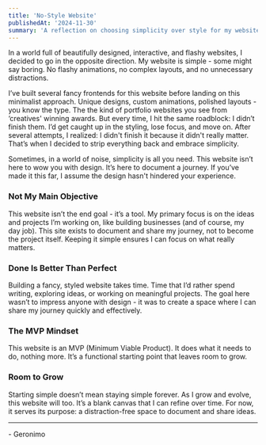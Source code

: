 ```yaml
---
title: 'No-Style Website'
publishedAt: '2024-11-30'
summary: 'A reflection on choosing simplicity over style for my website.'
---
```


In a world full of beautifully designed, interactive, and flashy websites, I decided to go in the opposite direction. My website is simple - some might say boring. No flashy animations, no complex layouts, and no unnecessary distractions.

I’ve built several fancy frontends for this website before landing on this minimalist approach. Unique designs, custom animations, polished layouts - you know the type. The the kind of portfolio websites you see from ‘creatives' winning awards. But every time, I hit the same roadblock: I didn’t finish them. I’d get caught up in the styling, lose focus, and move on. After several attempts, I realized: I didn't finish it because it didn't really matter. That’s when I decided to strip everything back and embrace simplicity.

Sometimes, in a world of noise, simplicity is all you need. This website isn’t here to wow you with design. It’s here to document a journey. If you’ve made it this far, I assume the design hasn't hindered your experience.

### Not My Main Objective

This website isn’t the end goal - it’s a tool. My primary focus is on the ideas and projects I’m working on, like building businesses (and of course, my day job). This site exists to document and share my journey, not to become the project itself. Keeping it simple ensures I can focus on what really matters.

### Done Is Better Than Perfect

Building a fancy, styled website takes time. Time that I’d rather spend writing, exploring ideas, or working on meaningful projects. The goal here wasn’t to impress anyone with design - it was to create a space where I can share my journey quickly and effectively.

### The MVP Mindset

This website is an MVP (Minimum Viable Product). It does what it needs to do, nothing more. It’s a functional starting point that leaves room to grow.

### Room to Grow

Starting simple doesn’t mean staying simple forever. As I grow and evolve, this website will too. It’s a blank canvas that I can refine over time. For now, it serves its purpose: a distraction-free space to document and share ideas.

---


\- Geronimo